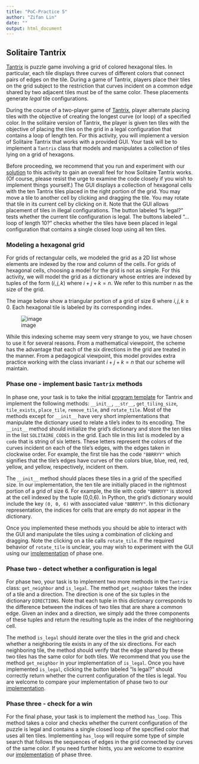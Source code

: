 ```yaml
---
title: "PoC-Practice 5"
author: "Zifan Lin"
date: ""
output: html_document
---
```


## Solitaire Tantrix

[Tantrix](http://www.jaapsch.net/puzzles/tantrix.htm) is puzzle game involving a grid of colored hexagonal tiles. In particular, each tile displays three curves of different colors that connect pairs of edges on the tile. During a game of Tantrix, players place their tiles on the grid subject to the restriction that curves incident on a common edge shared by two adjacent tiles must be of the same color. These placements generate *legal* tile configurations.

During the course of a two-player game of [Tantrix](http://tantrix.com), player alternate placing tiles with the objective of creating the longest curve (or loop) of a specified color. In the solitaire version of Tantrix, the player is given ten tiles with the objective of placing the tiles on the grid in a legal configuration that contains a loop of length ten. For this activity, you will implement a version of Solitaire Tantrix that works with a provided GUI. Your task will be to implement a `Tantrix` class that models and manipulates a collection of tiles lying on a grid of hexagons.

Before proceeding, we recommend that you run and experiment with our [solution](http://www.codeskulptor.org/#poc_tantrix_solution.py) to this activity to gain an overall feel for how Solitaire Tantrix works. (Of course, please resist the urge to examine the code closely if you wish to implement things yourself.) The GUI displays a collection of hexagonal cells with the ten Tantrix tiles placed in the right portion of the grid. You may move a tile to another cell by clicking and dragging the tile. You may rotate that tile in its current cell by clicking on it. Note that the GUI allows placement of tiles in illegal configurations. The button labeled "Is legal?" tests whether the current tile configuration is legal. The buttons labeled "... loop of length 10?" checks whether the tiles have been placed in legal configuration that contains a single closed loop using all ten tiles.

### Modeling a hexagonal grid

For grids of rectangular cells, we modeled the grid as a 2D list whose elements are indexed by the row and column of the cells. For grids of hexagonal cells, choosing a model for the grid is not as simple. For this activity, we will model the grid as a dictionary whose entries are indexed by tuples of the form $(i,j,k)$ where $i+j+k=n$. We refer to this number n as the size of the grid.

The image below show a triangular portion of a grid of size 6 where $i,j,k \geq 0$. Each hexagonal tile is labeled by its corresponding index.

![image](http://storage.googleapis.com/codeskulptor-poc/poc_tantrix_grid.png)

While this indexing scheme may seem very strange to you, we have chosen to use it for several reasons. From a mathematical viewpoint, the scheme has the advantage that each of the six directions in the grid are treated in the manner. From a pedagogical viewpoint, this model provides extra practice working with the class invariant $i+j+k=n$ that our scheme will maintain.

### Phase one - implement basic `Tantrix` methods

In phase one, your task is to take the initial [program template](http://www.codeskulptor.org/#poc_tantrix_template.py) for Tantrix and implement the following methods: `__init__`, `__str__`, `get_tiling_size`, `tile_exists`, `place_tile`, `remove_tile`, and `rotate_tile`. Most of the methods except for `__init__` have very short implementations that manipulate the dictionary used to relate a tile's index to its encoding.
The `__init__` method should initialize the grid's dictionary and store the ten tiles in the list `SOLITAIRE_CODES` in the grid. Each tile in this list is modeled by a `code` that is string of six letters. These letters represent the colors of the curves incident on each of the tile's edges, with the edges taken in clockwise order. For example, the first tile has the code `"BBRRYY"` which signifies that the tile's edges have curves of the colors blue, blue, red, red, yellow, and yellow, respectively, incident on them.

The `__init__` method should places these tiles in a grid of the specified size. In our implementation, the ten tile are initially placed in the rightmost portion of a grid of size 6. For example, the tile with code `"BBRRYY"` is stored at the cell indexed by the tuple (0,0,6). In Python, the grid's dictionary would include the key `(0, 0, 6)` with associated value `"BBRRYY"`. In this dictionary representation, the indices for cells that are empty do not appear in the dictionary.

Once you implemented these methods you should be able to interact with the GUI and manipulate the tiles using a combination of clicking and dragging. Note the clicking on a tile calls `rotate_tile`. If the required behavior of `rotate_tile` is unclear, you may wish to experiment with the GUI using our [implementation](http://www.codeskulptor.org/#poc_tantrix_v1.py) of phase one.

### Phase two - detect whether a configuration is legal

For phase two, your task is to implement two more methods in the `Tantrix` class: `get_neighbor` and `is_legal`. The method `get_neighbor` takes the index of a tile and a direction. The direction is one of the six tuples in the dictionary `DIRECTIONS`. Note that each tuple in this dictionary corresponds to the difference between the indices of two tiles that are share a common edge. Given an index and a direction, we simply add the three components of these tuples and return the resulting tuple as the index of the neighboring cell.

The method `is_legal` should iterate over the tiles in the grid and check whether a neighboring tile exists in any of the six directions. For each neighboring tile, the method should verify that the edge shared by these two tiles has the same color for both tiles. We recommend that you use the method `get_neighbor` in your implementation of `is_legal`. Once you have implemented `is_legal`, clicking the button labeled "Is legal?" should correctly return whether the current configuration of the tiles is legal. You are welcome to compare your implementation of phase two to our [implementation](http://www.codeskulptor.org/#poc_tantrix_v2.py).

### Phase three - check for a win

For the final phase, your task is to implement the method `has_loop`. This method takes a color and checks whether the current configuration of the puzzle is legal and contains a single closed loop of the specified color that uses all ten tiles. Implementing `has_loop` will require some type of simple search that follows the sequences of edges in the grid connected by curves of the same color. If you need further hints, you are welcome to examine our [implementation](http://www.codeskulptor.org/#poc_tantrix_solution.py) of phase three.